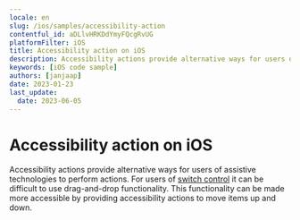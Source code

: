 ```yaml
---
locale: en
slug: /ios/samples/accessibility-action
contentful_id: aDLlvHRKDdYmyFQcgRvUG
platformFilter: iOS
title: Accessibility action on iOS
description: Accessibility actions provide alternative ways for users of assistive technologies to perform actions.
keywords: [iOS code sample]
authors: [janjaap]
date: 2023-01-23
last_update:
  date: 2023-06-05
---
```


# Accessibility action on iOS

Accessibility actions provide alternative ways for users of assistive technologies to perform actions. For users of [switch control](https://beta.appt.org/en/docs/ios/features/switch-control) it can be difficult to use drag-and-drop functionality. This functionality can be made more accessible by providing accessibility actions to move items up and down.

<CodeSample id="accessibility-action" locale="en" platform="ios"/>
